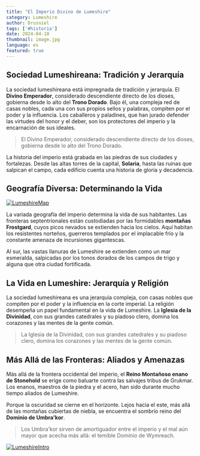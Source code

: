 ```yaml
---
title: "El Imperio Divino de Lumeshire"
category: Lumeshire
author: Drusniel
tags: ['#historia']
date: 2024-04-10
thumbnail: image.jpg
language: es
featured: true
---
```


## Sociedad Lumeshireana: Tradición y Jerarquía

La sociedad lumeshireana está impregnada de tradición y jerarquía. El **Divino Emperador**, considerado descendiente directo de los dioses, gobierna desde lo alto del **Trono Dorado**. Bajo él, una compleja red de casas nobles, cada una con sus propios sellos y palabras, compiten por el poder y la influencia. Los caballeros y paladines, que han jurado defender las virtudes del honor y el deber, son los protectores del imperio y la encarnación de sus ideales.

> El Divino Emperador, considerado descendiente directo de los dioses, gobierna desde lo alto del Trono Dorado.

La historia del imperio está grabada en las piedras de sus ciudades y fortalezas. Desde las altas torres de la capital, **Solaria**, hasta las ruinas que salpican el campo, cada edificio cuenta una historia de gloria y decadencia.

## Geografía Diversa: Determinando la Vida

[![LumeshireMap](https://i.imgur.com/hZSjjVU.png)](https://i.imgur.com/hZSjjVU.png)

La variada geografía del imperio determina la vida de sus habitantes. Las fronteras septentrionales están custodiadas por las formidables **montañas Frostgard**, cuyos picos nevados se extienden hacia los cielos. Aquí habitan los resistentes norteños, guerreros templados por el implacable frío y la constante amenaza de incursiones gigantescas.

Al sur, las vastas llanuras de Lumeshire se extienden como un mar esmeralda, salpicadas por los tonos dorados de los campos de trigo y alguna que otra ciudad fortificada.

## La Vida en Lumeshire: Jerarquía y Religión

La sociedad lumeshireana es una jerarquía compleja, con casas nobles que compiten por el poder y la influencia en la corte imperial. La religión desempeña un papel fundamental en la vida de Lumeshire. La **Iglesia de la Divinidad**, con sus grandes catedrales y su piadoso clero, domina los corazones y las mentes de la gente común.

> La Iglesia de la Divinidad, con sus grandes catedrales y su piadoso clero, domina los corazones y las mentes de la gente común.

## Más Allá de las Fronteras: Aliados y Amenazas

Más allá de la frontera occidental del imperio, el **Reino Montañoso enano de Stonehold** se erige como baluarte contra las salvajes tribus de Grukmar. Los enanos, maestros de la piedra y el acero, han sido durante mucho tiempo aliados de Lumeshire.

Porque la oscuridad se cierne en el horizonte. Lejos hacia el este, más allá de las montañas cubiertas de niebla, se encuentra el sombrío reino del **Dominio de Umbra'kor**. 

> Los Umbra'kor sirven de amortiguador entre el imperio y el mal aún mayor que acecha más allá: el temible Dominio de Wymreach.

[![LumeshireIntro](https://i.imgur.com/RNjhnOi.png)](https://i.imgur.com/RNjhnOi.png)